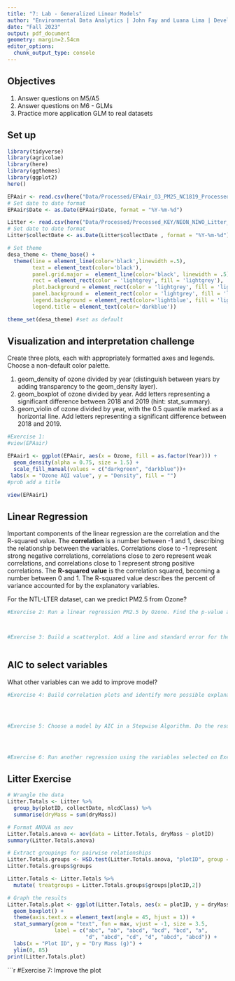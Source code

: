 ```yaml
---
title: "7: Lab - Generalized Linear Models"
author: "Environmental Data Analytics | John Fay and Luana Lima | Developed by Kateri Salk"
date: "Fall 2023"
output: pdf_document
geometry: margin=2.54cm
editor_options: 
  chunk_output_type: console
---
```


## Objectives
1. Answer questions on M5/A5
2. Answer questions on M6 - GLMs
3. Practice more application GLM to real datasets


## Set up
```r
library(tidyverse)
library(agricolae)   
library(here)
library(ggthemes)
library(ggplot2)
here()

EPAair <- read.csv(here("Data/Processed/EPAair_O3_PM25_NC1819_Processed.csv"), stringsAsFactors = TRUE)
# Set date to date format
EPAair$Date <- as.Date(EPAair$Date, format = "%Y-%m-%d")

Litter <- read.csv(here("Data/Processed/Processed_KEY/NEON_NIWO_Litter_mass_trap_Processed.csv"), stringsAsFactors = TRUE)
# Set date to date format
Litter$collectDate <- as.Date(Litter$collectDate , format = "%Y-%m-%d")

# Set theme
desa_theme <- theme_base() + 
  theme(line = element_line(color='black',linewidth =.5),
        text = element_text(color='black'),
        panel.grid.major =  element_line(color='black', linewidth = .5),
        rect = element_rect(color = 'lightgrey', fill = 'lightgrey'),
        plot.background = element_rect(color = 'lightgrey', fill = 'lightgrey'),
        panel.background =  element_rect(color = 'lightgrey', fill = 'lightgrey'),
        legend.background = element_rect(color='lightblue', fill = 'lightblue'),
        legend.title = element_text(color='darkblue'))

theme_set(desa_theme) #set as default

```



## Visualization and interpretation challenge

Create three plots, each with appropriately formatted axes and legends. Choose a non-default color palette.

1. geom_density of ozone divided by year (distinguish between years by adding transparency to the geom_density layer).
2. geom_boxplot of ozone divided by year. Add letters representing a significant difference between 2018 and 2019 (hint: stat_summary). 
3. geom_violin of ozone divided by year, with the 0.5 quantile marked as a horizontal line. Add letters representing a significant difference between 2018 and 2019. 

```r
#Exercise 1:
#view(EPAair)

EPAair1 <- ggplot(EPAair, aes(x = Ozone, fill = as.factor(Year))) +
  geom_density(alpha = 0.75, size = 1.5) +
  scale_fill_manual(values = c("darkgreen", "darkblue"))+
 labs(x = "Ozone AQI value", y = "Density", fill = "")
#prob add a title

view(EPAair1)

```

## Linear Regression

Important components of the linear regression are the correlation and the R-squared value. The **correlation** is a number between -1 and 1, describing the relationship between the variables. Correlations close to -1 represent strong negative correlations, correlations close to zero represent weak correlations, and correlations close to 1 represent strong positive correlations. The **R-squared value** is the correlation squared, becoming a number between 0 and 1. The R-squared value describes the percent of variance accounted for by the explanatory variables. 

For the NTL-LTER dataset, can we predict PM2.5 from Ozone?

```r

#Exercise 2: Run a linear regression PM2.5 by Ozone. Find the p-value and R-squared value. 



#Exercise 3: Build a scatterplot. Add a line and standard error for the linear regression. Add the regression equation to the plot



```


## AIC to select variables

What other variables can we add to improve model?

```r

#Exercise 4: Build correlation plots and identify more possible explanatory variables to add to the regression.




#Exercise 5: Choose a model by AIC in a Stepwise Algorithm. Do the results from AIC match the variables you selected on Exercise 4?




#Exercise 6: Run another regression using the variables selected on Exercise 6. Compare r-squared value with the one from Exercise 2. 

```



## Litter Exercise

```r
# Wrangle the data
Litter.Totals <- Litter %>%
  group_by(plotID, collectDate, nlcdClass) %>%
  summarise(dryMass = sum(dryMass))

# Format ANOVA as aov
Litter.Totals.anova <- aov(data = Litter.Totals, dryMass ~ plotID)
summary(Litter.Totals.anova)

# Extract groupings for pairwise relationships
Litter.Totals.groups <- HSD.test(Litter.Totals.anova, "plotID", group = TRUE)
Litter.Totals.groups$groups

Litter.Totals <- Litter.Totals %>%
  mutate( treatgroups = Litter.Totals.groups$groups[plotID,2])

# Graph the results
Litter.Totals.plot <- ggplot(Litter.Totals, aes(x = plotID, y = dryMass)) +
  geom_boxplot() +
  theme(axis.text.x = element_text(angle = 45, hjust = 1)) +
  stat_summary(geom = "text", fun = max, vjust = -1, size = 3.5,
               label = c("abc", "ab", "abcd", "bcd", "bcd", "a", 
                         "d", "abcd", "cd", "d", "abcd", "abcd")) +
  labs(x = "Plot ID", y = "Dry Mass (g)") +
  ylim(0, 85)
print(Litter.Totals.plot)

```

```r
#Exercise 7: Improve the plot


